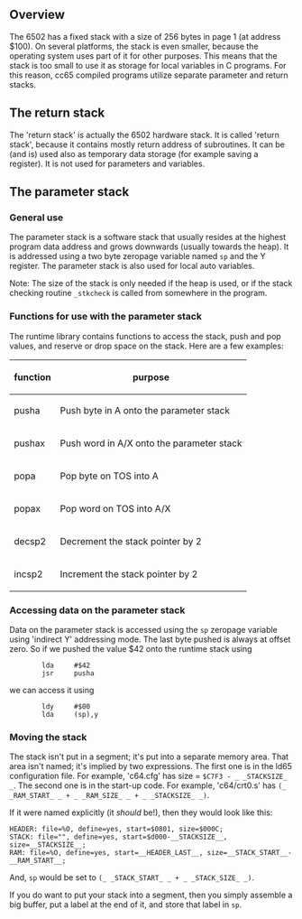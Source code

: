 == Overview ==

The 6502 has a fixed stack with a size of 256 bytes in page 1 (at address $100). On several platforms, the stack is even smaller, because the operating system uses part of it for other purposes. This means that the stack is too small to use it as storage for local variables in C programs. For this reason, cc65 compiled programs utilize separate parameter and return stacks.

== The return stack ==

The 'return stack' is actually the 6502 hardware stack. It is called 'return stack', because it contains mostly return address of subroutines. It can be (and is) used also as temporary data storage (for example saving a register). It is not used for parameters and variables.

== The parameter stack ==

=== General use ===

The parameter stack is a software stack that usually resides at the highest program data address and grows downwards (usually towards the heap). It is addressed using a two byte zeropage variable named <code>sp</code> and the Y register. The parameter stack is also used for local auto variables.

Note: The size of the stack is only needed if the heap is used, or if the stack checking routine <code>_stkcheck</code> is called from somewhere in the program.

=== Functions for use with the parameter stack ===

The runtime library contains functions to access the stack, push and pop values, and reserve or drop space on the stack. Here are a few examples:

{| class="wikitable"
! function !! purpose
|-
| pusha  || Push byte in A onto the parameter stack
|-
| pushax || Push word in A/X onto the parameter stack
|-
| popa   || Pop byte on TOS into A
|-
| popax  || Pop word on TOS into A/X
|-
| decsp2 || Decrement the stack pointer by 2
|-
| incsp2 || Increment the stack pointer by 2
|}

=== Accessing data on the parameter stack ===

Data on the parameter stack is accessed using the <code>sp</code> zeropage variable using 'indirect Y' addressing mode. The last byte pushed is always at offset zero. So if we pushed the value $42 onto the runtime stack using

<pre>
        lda     #$42
        jsr     pusha
</pre>

we can access it using 

<pre>
        ldy     #$00
        lda     (sp),y
</pre>


=== Moving the stack ===

The stack isn't put in a segment; it's put into a separate memory area. That area isn't named; it's implied by two expressions.  The first one is in the ld65 configuration file.  For example, 'c64.cfg' has size = <code>$C7F3 - _ _STACKSIZE_ _</code>.  The second one is in the start-up code. For example, 'c64/crt0.s' has <code>(_ _RAM_START_ _ + _ _RAM_SIZE_ _ + _ _STACKSIZE_ _)</code>.

If it were named explicitly (it ''should'' be!), then they would look like this:

<pre>
HEADER: file=%O, define=yes, start=$0801, size=$000C;
STACK: file="", define=yes, start=$d000-__STACKSIZE__, size=__STACKSIZE__;
RAM: file=%O, define=yes, start=__HEADER_LAST__, size=__STACK_START__-__RAM_START__;
</pre>

And, <code>sp</code> would be set to <code>(_ _STACK_START_ _ + _ _STACK_SIZE_ _)</code>.

If you do want to put your stack into a segment, then you simply assemble a big buffer, put a label at the end of it, and store that label in <code>sp</code>.